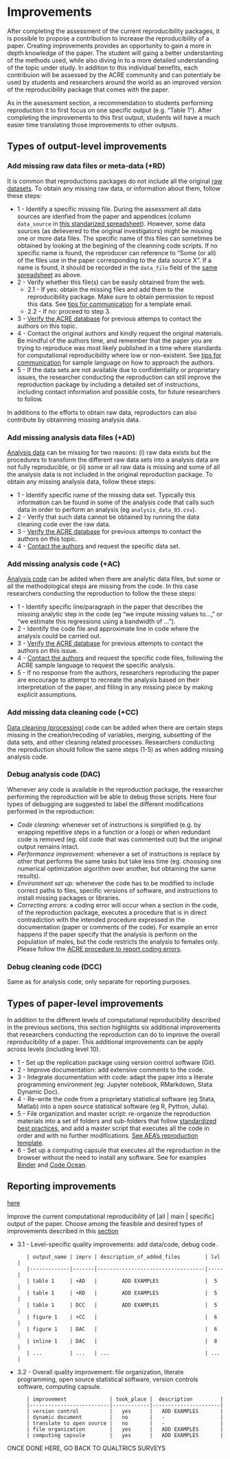 # Improvements   

After completing the assessment of the current reproducibility packages, it is possible to propose a contribution to increase the reproducibility of a paper.  Creating improvements provides an opportunity to gain a more in depth knowledge of the paper. The student will gaing a better understanting of the methods used, while also diving in to a more detailed understanding of the topic under study. In addition to this individual benefits, each contribuion will be assessed by the ACRE community and can potentialy be used by students and researchers around the world as an improved version of the reproducibility package that comes with the paper. 

As in the assessment section, a recommendation to students performing reproduction it to first focus on one specific output (e.g. "Table 1"). After completing the improvements to this first output, students will have a much easier time translating those improvements to other outputs.   

## Types of output-level improvements

### Add missing raw data files or meta-data (+RD) 

It is common that reproductions packages do not include all the original [raw datasets](#describe-inputs). To obtain any missing raw data, or information about them, follow these steps:

   - 1 - Identify a specific missing file. During the assessment all data sources are idenfied from the paper and appendices (column `data_source` in [this standarized spreadsheet](https://docs.google.com/spreadsheets/d/1LUIdVFH0OfR70C7z07TYeE-uWzKI_JIeWUMaYhqEKK0/edit#gid=0&range=A1)). However, some data sources (as delievered to the original investigators) might be missing one or more data files. The specific name of this files can sometimes be obtained by looking at the begining of the cleanning code scripts. If no specific name is found, the reproducer can reference to "Some (or all) of the files use in the paper corresponding to the data source X". If a name is found, it should be recorded in the `data_file` field of the [same spreadsheet](https://docs.google.com/spreadsheets/d/1LUIdVFH0OfR70C7z07TYeE-uWzKI_JIeWUMaYhqEKK0/edit#gid=0&range=A1) as above.    
   - 2 - Verify whether this file(s) can be easily obtained from the web.   
      - 2.1 - If yes: obtain the missing files and add them to the reproducibility package. Make sure to obtain permission to repost this data. See [tips for communication](#tips-for-communication) for a template email.   
      - 2.2 - If no: proceed to step 3.   
   - 3 - [Verify the ACRE database](ADD LINK) for previous attemps to contact the authors on this topic. 
   - 4 - Contact the original authors and kindly request the original materials. Be mindful of the authors time, and remember that the paper you are trying to reproduce was most likely published in a time where standards for computational reproducibility where low or non-existent. See [tips for communication](#tips-for-communication) for sample language on how to approach the authors.  
   - 5 - If the data sets are not available due to confidentiality or proprietary issues, the researcher conducting the reproduction can still improve the reproduction package by including a detailed set of instructions, including contact information and possible costs, for future researchers to follow.
   
In additions to the efforts to obtain raw data, reproductors can also contribute by obtainning missing analysis data. 
 
### Add missing analysis data files (+AD)

[Analysis data](#describe-inputs) can be missing for two reasons: (i) raw data exists but the procedures to transform the different raw data sets into a analysis data are not fully reproducible, or (ii) some or all raw data is missing and some of all the analysis data is not included in the original reproduction package.  To obtain any missing analysis data, follow these steps:

  - 1 - Identify specific name of the missing data set. Typically this information can be found in some of the analysis code that calls such data in order to perform an analysis (eg `analysis_data_03.csv`).   
  - 2 - Verify that such data cannot be obtained by running the data cleaning code over the raw data.   
  - 3 - [Verify the ACRE database](ADD LINK) for previous attemps to contact the authors on this topic.  
  - 4 - [Contact the authors](#tips-for-communication) and request the specific data set.       

### Add missing analysis code (+AC) 

[Analysis code](#describe-inputs) can be added when there are analytic data files, but some or all the methodological steps are missing from the code. In this case researchers conducting the reproduction to follow the these steps:  

  - 1 - Identify specific line/paragraph in the paper that describes the missing analytic step in the code (eg "we impute missing values to...," or "we estimate this regressions using a bandwidth of ...").  
  - 2 - Identify the code file and approximate line in code where the analysis could be carried out.  
  - 3 - [Verify the ACRE database](ADD LINK) for previous attempts to contact the authors on this issue.   
  - 4 - [Contact the authors](#tips-for-communication) and request the specific code files, following the ACRE sample language to request the specific analysis.  
  - 5 - If no response from the authors, researchers reproducing the paper are encourage to attempt to recreate the analysis based on their interpretation of the paper, and filling in any missing piece by making explicit assumptions.   
    
### Add  missing data cleaning code (+CC)   

[Data cleaning (processing)](#describe-inputs) code can be added when there are certain steps missing in the creation/recoding of variables, merging, subsetting of the data sets, and other cleaning related processes. Researchers conducting the reproduction should follow the same steps (1-5) as when adding missing analysis code.

### Debug analysis code (DAC) 
Whenever any code is available in the reproduction package, the researcher performing the reproduction will be able to debug those scripts. Here four types of debugging are suggested to label the different modifications performed in the reproduction:  

  - *Code cleaning:* whenever set of instructions is simplified (e.g. by wrapping repetitive steps in a function or a loop) or when redundant code is removed (eg. old code that was commented out) but the original output remains intact.  
  - *Performance improvement:* whenever a set of instructions is replace by other that performs the same tasks but take less time (eg. choosing one numerical optimization algorithm over another, but obtaining the same results).  
  - *Environment set up:* whenever the code has to be modified to include correct paths to files, specific versions of software, and instructions to install missing packages or libraries.  
  - *Correcting errors:* a coding error will occur when a section in the code, of the reproduction package, executes a procedure that is in direct contradiction with the intended procedure expressed in the documentation (paper or comments of the code). For example an error happens if the paper specify that the analysis is perform on the population of males, but the code restricts the analysis to females only. Please follow the [ACRE procedure to report coding errors](ADD LINK).  


### Debug cleaning code (DCC)

Same as for analysis code, only separate for reporting purposes.  

##  Types of paper-level improvements

In addition to the different levels of computational reproducibility described in the previous sections, this section highlights six additional improvements that researchers conducting the reproduction can do to improve the overall reproducibility of a paper. This additional improvements can be apply across levels (including level 10).  

  - 1 - Set up the replication package using version control software (Git).
  - 2 - Improve documentation: add extensive comments to the code.
  - 3 - Integrate documentation with code: adapt the paper into a literate programming environment (eg: Jupyter notebook, RMarkdown, Stata Dynamic Doc).
  - 4 - Re-write the code from a proprietary statistical software (eg Stata, Matlab) into a open source statistical software (eg R, Python, Julia).
  - 5 - File organization and master script: re-organize the reproduction materials into a set of folders and sub-folders that follow [standardized best practices](https://www.projecttier.org/tier-protocol/specifications/#overview-of-the-documentation), and add a master script that executes all the code in order and with no further modifications. [See AEA's reproduction template](https://github.com/AEADataEditor/replication-template).  
  - 6 - Set up a computing capsule that executes all the reproduction in the browser without the need to install any software. See for examples [Binder](https://mybinder.org/) and [Code Ocean](https://codeocean.com/).



## Reporting improvements  

[here](https://docs.google.com/spreadsheets/d/1LUIdVFH0OfR70C7z07TYeE-uWzKI_JIeWUMaYhqEKK0/edit#gid=1257688782&range=A3)

Improve the current computational reproducibility of [all | main | specific] output of the paper. Choose among the feasible and desired types of improvements described in this [section](01_definitions.md#possible-improvements)   

  - 3.1 - Level-specific quality improvements: add data/code, debug code.

           | output_name | imprv | description_of_added_files        | lvl |
           |-------------|-------|-----------------------------------|-----|
           | table 1     | +AD   |        ADD EXAMPLES               |  5  |
           | table 1     | +RD   |        ADD EXAMPLES               |  5  |
           | table 1     | DCC   |        ADD EXAMPLES               |  5  |
           | figure 1    | +CC   |                                   |  6  |
           | figure 1    | DAC   |                                   |  6  |
           | inline 1    | DAC   |                                   |  8  |
           | ...         | ...   | ...                               | ... |  

  - 3.2 - Overall quality improvement: file organization, literate programming, open source statistical software, version controls software, computing capsule.      



           | improvement              | took_place |  description         |
           |--------------------------|------------|----------------------|
           | version control          |   yes      |   ADD EXAMPLES       |
           | dynamic document         |   no       |   -                  |
           | translate to open source |   no       |   -                  |
           | file organization        |   yes      |   ADD EXAMPLES       |
           | computing capsule        |   yes      |   ADD EXAMPLES       |    

ONCE DONE HERE, GO BACK TO QUALTRICS SURVEYS
